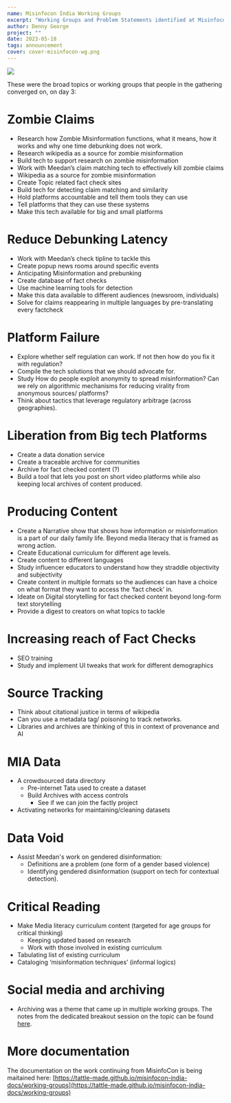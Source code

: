 ```yaml
---
name: Misinfocon India Working Groups
excerpt: "Working Groups and Problem Statements identified at Misinfocon India"
author: Denny George
project: ""
date: 2023-05-18
tags: announcement
cover: cover-misinfocon-wg.png
---
```


![](/cover-misinfocon-wg.png)

These were the broad topics or working groups that people in the gathering converged on, on day 3:

# Zombie Claims

- Research how Zombie Misinformation functions, what it means, how it works and why one time debunking does not work.
- Research wikipedia as a source for zombie misinformation
- Build tech to support research on zombie misinformation
- Work with Meedan’s claim matching tech to effectively kill zombie claims
- Wikipedia as a source for zombie misinformation
- Create Topic related fact check sites
- Build tech for detecting claim matching and similarity
- Hold platforms accountable and tell them tools they can use
- Tell platforms that they can use these systems
- Make this tech available for big and small platforms

# Reduce Debunking Latency

- Work with Meedan’s check tipline to tackle this
- Create popup news rooms around specific events
- Anticipating Misinformation and prebunking
- Create database of fact checks
- Use machine learning tools for detection
- Make this data available to different audiences (newsroom, individuals)
- Solve for claims reappearing in multiple languages by pre-translating every factcheck

# Platform Failure

- Explore whether self regulation can work. If not then how do you fix it with regulation?
- Compile the tech solutions that we should advocate for.
- Study How do people exploit anonymity to spread misinformation? Can we rely on algorithmic mechanisms for reducing virality from anonymous sources/ platforms?
- Think about tactics that leverage regulatory arbitrage (across geographies).

# Liberation from Big tech Platforms

- Create a data donation service
- Create a traceable archive for communities
- Archive for fact checked content (?)
- Build a tool that lets you post on short video platforms while also keeping local archives of content produced.

# Producing Content

- Create a Narrative show that shows how information or misinformation is a part of our daily family life.
  Beyond media literacy that is framed as wrong action.
- Create Educational curriculum for different age levels.
- Create content to different languages
- Study influencer educators to understand how they straddle objectivity and subjectivity
- Create content in multiple formats so the audiences can have a choice on what format they want to access the ‘fact check’ in.
- Ideate on Digital storytelling for fact checked content beyond long-form text storytelling
- Provide a digest to creators on what topics to tackle

# Increasing reach of Fact Checks

- SEO training
- Study and implement UI tweaks that work for different demographics

# Source Tracking

- Think about citational justice in terms of wikipedia
- Can you use a metadata tag/ poisoning to track networks.
- Libraries and archives are thinking of this in context of provenance and AI

# MIA Data

- A crowdsourced data directory
  - Pre-internet Tata used to create a dataset
  - Build Archives with access controls
    - See if we can join the factly project
- Activating networks for maintaining/cleaning datasets

# Data Void

- Assist Meedan's work on gendered disinformation:
  - Definitions are a problem (one form of a gender based violence)
  - Identifying gendered disinformation (support on tech for contextual detection).

# Critical Reading

- Make Media literacy curriculum content (targeted for age groups for critical thinking)
  - Keeping updated based on research
  - Work with those involved in existing curriculum
- Tabulating list of existing curriculum
- Cataloging ‘misinformation techniques’ (informal logics)

# Social media and archiving
- Archiving was a theme that came up in multiple working groups. The notes from the dedicated breakout session on the topic can be found [here](https://docs.google.com/document/d/1JwqgALWCH4oKAc0HoTztleW8eWDtL9RK01ul5RX0BHI/edit#heading=h.4cywptwoc66x).


# More documentation
The documentation on the work continuing from MisinfoCon is being maitained here: [https://tattle-made.github.io/misinfocon-india-docs/working-groups](https://tattle-made.github.io/misinfocon-india-docs/working-groups)
